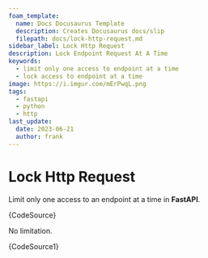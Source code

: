```yaml
---
foam_template:
  name: Docs Docusaurus Template
  description: Creates Docusaurus docs/slip
  filepath: docs/lock-http-request.md
sidebar_label: Lock Http Request
description: Lock Endpoint Request At A Time
keywords:
  - limit only one access to endpoint at a time
  - lock access to endpoint at a time
image: https://i.imgur.com/mErPwqL.png
tags:
  - fastapi
  - python
  - http
last_update:
  date: 2023-06-21
  author: frank
---
```


# Lock Http Request

Limit only one access to an endpoint at a time in **FastAPI**.


<CodeBlock language="python" title="../code-snippets/app_request_lock.py">{CodeSource}</CodeBlock>


No limitation.


<CodeBlock language="python" title="../code-snippets/app_request_nolock.py">{CodeSource1}</CodeBlock>
